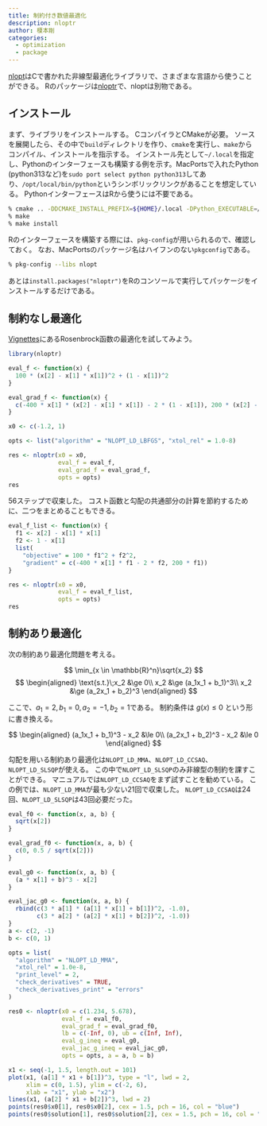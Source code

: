 ```yaml
---
title: 制約付き数値最適化
description: nloptr
author: 榎本剛
categories:
  - optimization
  - package
---
```


[nlopt](https://nlopt.readthedocs.io/)はCで書かれた非線型最適化ライブラリで、さまざまな言語から使うことができる。
Rのパッケージは[nloptr](https://cran.r-project.org/web/packages/nloptr/index.html)で、nloptは別物である。

## インストール

まず、ライブラリをインストールする。
CコンパイラとCMakeが必要。
ソースを展開したら、その中で`build`ディレクトリを作り、`cmake`を実行し、`make`からコンパイル、インストールを指示する。
インストール先として`~/.local`を指定し、Pythonのインターフェースも構築する例を示す。MacPortsで入れたPython (python313など)を`sudo port select python python313`してあり、`/opt/local/bin/python`というシンボリックリンクがあることを想定している。
PythonインターフェースはRから使うには不要である。

```sh
% cmake .. -DDCMAKE_INSTALL_PREFIX=${HOME}/.local -DPython_EXECUTABLE=/opt/local/bin/python
% make
% make install
```

Rのインターフェースを構築する際には、`pkg-config`が用いられるので、確認しておく。
なお、MacPortsのパッケージ名はハイフンのない`pkgconfig`である。

```sh
% pkg-config --libs nlopt
```

あとは`install.packages("nloptr")`をRのコンソールで実行してパッケージをインストールするだけである。

## 制約なし最適化

[Vignettes](https://cran.r-project.org/web/packages/nloptr/vignettes/nloptr.html)にあるRosenbrock函数の最適化を試してみよう。

```r
library(nloptr)

eval_f <- function(x) {
  100 * (x[2] - x[1] * x[1])^2 + (1 - x[1])^2
}

eval_grad_f <- function(x) {
  c(-400 * x[1] * (x[2] - x[1] * x[1]) - 2 * (1 - x[1]), 200 * (x[2] - x[1] * x[1]))
}

x0 <- c(-1.2, 1)

opts <- list("algorithm" = "NLOPT_LD_LBFGS", "xtol_rel" = 1.0-8)

res <- nloptr(x0 = x0,
              eval_f = eval_f,
              eval_grad_f = eval_grad_f,
              opts = opts)
res
```

56ステップで収束した。
コスト函数と勾配の共通部分の計算を節約するために、二つをまとめることもできる。

```r
eval_f_list <- function(x) {
  f1 <- x[2] - x[1] * x[1]
  f2 <- 1 - x[1]
  list(
    "objective" = 100 * f1^2 + f2^2,
    "gradient" = c(-400 * x[1] * f1 - 2 * f2, 200 * f1))
}

res <- nloptr(x0 = x0,
              eval_f = eval_f_list,
              opts = opts)
res
```

## 制約あり最適化

次の制約あり最適化問題を考える。

$$
\min_{x \in \mathbb{R}^n}\sqrt{x_2}
$$
$$
\begin{aligned}
\text{s.t.}\;x_2 &\ge 0\\
x_2 &\ge (a_1x_1 + b_1)^3\\
x_2 &\ge (a_2x_1 + b_2)^3
\end{aligned}
$$

ここで、$a_1 = 2,\,b_1 = 0,\,a_2 = -1,\,b_2 = 1$である。
制約条件は $g(x)\le 0$ という形に書き換える。

$$
\begin{aligned}
(a_1x_1 + b_1)^3 - x_2 &\le 0\\
(a_2x_1 + b_2)^3 - x_2 &\le 0
\end{aligned}
$$

勾配を用いる制約あり最適化は`NLOPT_LD_MMA`、`NLOPT_LD_CCSAQ`、`NLOPT_LD_SLSQP`が使える。
この中で`NLOPT_LD_SLSQP`のみ非線型の制約を課すことができる。
マニュアルでは`NLOPT_LD_CCSAQ`をまず試すことを勧めている。
この例では、`NLOPT_LD_MMA`が最も少ない21回で収束した。
`NLOPT_LD_CCSAQ`は24回、`NLOPT_LD_SLSQP`は43回必要だった。

```r
eval_f0 <- function(x, a, b) {
  sqrt(x[2])
}

eval_grad_f0 <- function(x, a, b) {
  c(0, 0.5 / sqrt(x[2]))
}

eval_g0 <- function(x, a, b) {
  (a * x[1] + b)^3 - x[2]
}

eval_jac_g0 <- function(x, a, b) {
  rbind(c(3 * a[1] * (a[1] * x[1] + b[1])^2, -1.0),
        c(3 * a[2] * (a[2] * x[1] + b[2])^2, -1.0))
}
a <- c(2, -1)
b <- c(0, 1)

opts = list(
  "algorithm" = "NLOPT_LD_MMA",
  "xtol_rel" = 1.0e-8,
  "print_level" = 2,
  "check_derivatives" = TRUE,
  "check_derivatives_print" = "errors"
)

res0 <- nloptr(x0 = c(1.234, 5.678),
               eval_f = eval_f0,
               eval_grad_f = eval_grad_f0,
               lb = c(-Inf, 0), ub = c(Inf, Inf),
               eval_g_ineq = eval_g0,
               eval_jac_g_ineq = eval_jac_g0,
               opts = opts, a = a, b = b)
```

```r
x1 <- seq(-1, 1.5, length.out = 101)
plot(x1, (a[1] * x1 + b[1])^3, type = "l", lwd = 2,
     xlim = c(0, 1.5), ylim = c(-2, 6),
     xlab = "x1", ylab = "x2")
lines(x1, (a[2] * x1 + b[2])^3, lwd = 2)
points(res0$x0[1], res0$x0[2], cex = 1.5, pch = 16, col = "blue")
points(res0$solution[1], res0$solution[2], cex = 1.5, pch = 16, col = "red")
```